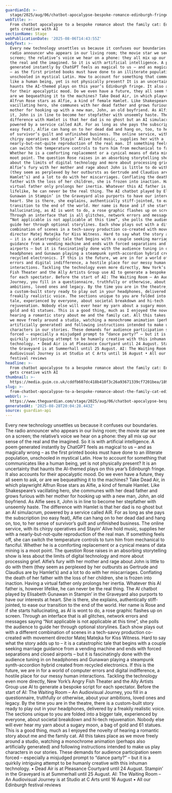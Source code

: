 ```yaml
---
guardianId: >-
  stage/2025/aug/06/chatbot-apocalypse-bespoke-romance-edinburgh-fringe-ai-artificial-intelligence
webTitle: >-
  From chatbot apocalypse to a bespoke romance about the family cat: Edinburgh
  gets creative with AI 
sectionName: Stage
webPublicationDate: '2025-08-06T14:43:55Z'
bodyText: >-
  Every new technology unsettles us because it confuses our boundaries. The
  radio announcer who appears in our living room; the movie star we see on a
  screen; the relative’s voice we hear on a phone: they all mix up our sense of
  the real and the imagined. So it is with artificial intelligence. A poem
  generated instantly by ChatGPT feels as magical to us – and as magically wrong
  – as the first printed books must have done to an illiterate population,
  unschooled in mystical Latin. How to account for something that communicates
  like a human being, yet is not physically present? It is an uncertainty that
  haunts the AI-themed plays on this year’s Edinburgh fringe. It also accounts
  for their apocalyptic mood. Do we even have a future, they all seem to ask, or
  are we bequeathing it to the machines? Take Dead Air, in which playwright
  Alfrun Rose stars as Alfie, a kind of female Hamlet. Like Shakespeare’s
  vacillating hero, she communes with her dead father and grows furious with her
  mother for hooking up with a new man, John, an old boyfriend. As Alfie sees
  it, John is in line to become her stepfather with unseemly haste. The
  difference with Hamlet is that her dad is no ghost but an AI simulacrum,
  powered by a service called AiR. For as long as she pays the subscription (no
  easy feat), Alfie can hang on to her dead dad and hang on, too, to her sense
  of survivor’s guilt and unfinished business. The online service, with its
  chirpy operatives and Stayin’ Alive hold music, supplies her with a
  nearly-but-not-quite reproduction of the real man. If something feels off, she
  can switch the temperature controls to turn him from mechanical to fanciful.
  Whether he is a comforting replacement or a cynical means of data mining is a
  moot point. The question Rose raises in an absorbing storytelling show is less
  about the limits of digital technology and more about processing grief.
  Alfie’s fury with her mother and rage about John is little to do with them
  (they seem as perplexed by her outbursts as Gertrude and Claudius are by
  Hamlet’s) and a lot to do with her miscarriages. Conflating the death of her
  father with the loss of her children, she is frozen into inaction. Having a
  virtual father only prolongs her inertia. Whatever this AI father is, however
  lifelike, he can never be the real thing. The AI chatbot played by Elisabeth
  Gunawan in Stampin’ in the Graveyard also purports to have our interests at
  heart. She is there, she explains, authentically stiff-jointed, to ease our
  transition to the end of the world. Her name is Rose and if she starts
  hallucinating, as AI is wont to do, a rose graphic flashes up on screen.
  Through an interface that is all glitches, network errors and messages saying
  “Not applicable is not applicable at this time”, she polls the audience to
  guide her through optional storylines. Each show plays out with a different
  combination of scenes in a tech-savvy production co-created with movement
  director Matej Matejka for Kiss Witness. Hard to say what the story adds up to
  – it is a catastrophic tale that begins with a couple seeking marriage
  guidance from a vending machine and ends with forced separations and closed
  airports – but it is fascinatingly done with the audience tuning in on
  headphones and Gunawan playing a steampunk synth-accordion hybrid created from
  recycled electronics. If this is the future, we are in for a world of computer
  errors and digital indifference, a hostile place for our messy human
  interactions. Tackling the technology even more directly, New York’s Angry
  Fish Theater and the Ally Artists Group use AI to generate a bespoke script
  for each spectator. Before the start of AI: The Waiting Room – An Audiovisual
  Journey, you fill in a questionnaire, truthfully or otherwise, about your
  ambitions, loved ones and legacy. By the time you are in the theatre, there is
  a custom-built story ready to play out in your headphones, delivered by a
  freakily realistic voice. The sections unique to you are folded into a bigger
  tale, experienced by everyone, about societal breakdown and hi-tech
  rejuvenation. Nobody else will ever hear my yarn about a sugary moon, a bag of
  gold and 61 statues. This is a good thing, much as I enjoyed the novelty of
  hearing a romantic story about me and the family cat. All this takes place as
  we move freely around a studio, watching a monochrome animation (perhaps also
  artificially generated) and following instructions intended to make us play
  characters in our stories. These demands for audience participation seem
  forced – especially a misjudged prompt to “dance party?” – but it is a
  quirkily intriguing attempt to be humanly creative with this inhuman
  technology. • Dead Air is at Pleasance Courtyard until 24 August. Stampin’ in
  the Graveyard is at Summerhall until 25 August. AI: The Waiting Room – An
  Audiovisual Journey is at Studio at C Arts until 16 August • All our Edinburgh
  festival reviews
headline: >-
  From chatbot apocalypse to a bespoke romance about the family cat: Edinburgh
  gets creative with AI 
thumbnail: >-
  https://media.guim.co.uk/cddfb607dc418b410f3c26a93671339cf7201bea/189_0_4840_3872/500.jpg
slug: >-
  from-chatbot-apocalypse-to-a-bespoke-romance-about-the-family-cat-edinburgh-gets-creative-with-ai
webUrl: >-
  https://www.theguardian.com/stage/2025/aug/06/chatbot-apocalypse-bespoke-romance-edinburgh-fringe-ai-artificial-intelligence
generatedAt: '2025-08-28T20:04:28.443Z'
source: guardian-api
---
```

Every new technology unsettles us because it confuses our boundaries. The radio announcer who appears in our living room; the movie star we see on a screen; the relative’s voice we hear on a phone: they all mix up our sense of the real and the imagined. So it is with artificial intelligence. A poem generated instantly by ChatGPT feels as magical to us – and as magically wrong – as the first printed books must have done to an illiterate population, unschooled in mystical Latin. How to account for something that communicates like a human being, yet is not physically present? It is an uncertainty that haunts the AI-themed plays on this year’s Edinburgh fringe. It also accounts for their apocalyptic mood. Do we even have a future, they all seem to ask, or are we bequeathing it to the machines? Take Dead Air, in which playwright Alfrun Rose stars as Alfie, a kind of female Hamlet. Like Shakespeare’s vacillating hero, she communes with her dead father and grows furious with her mother for hooking up with a new man, John, an old boyfriend. As Alfie sees it, John is in line to become her stepfather with unseemly haste. The difference with Hamlet is that her dad is no ghost but an AI simulacrum, powered by a service called AiR. For as long as she pays the subscription (no easy feat), Alfie can hang on to her dead dad and hang on, too, to her sense of survivor’s guilt and unfinished business. The online service, with its chirpy operatives and Stayin’ Alive hold music, supplies her with a nearly-but-not-quite reproduction of the real man. If something feels off, she can switch the temperature controls to turn him from mechanical to fanciful. Whether he is a comforting replacement or a cynical means of data mining is a moot point. The question Rose raises in an absorbing storytelling show is less about the limits of digital technology and more about processing grief. Alfie’s fury with her mother and rage about John is little to do with them (they seem as perplexed by her outbursts as Gertrude and Claudius are by Hamlet’s) and a lot to do with her miscarriages. Conflating the death of her father with the loss of her children, she is frozen into inaction. Having a virtual father only prolongs her inertia. Whatever this AI father is, however lifelike, he can never be the real thing. The AI chatbot played by Elisabeth Gunawan in Stampin’ in the Graveyard also purports to have our interests at heart. She is there, she explains, authentically stiff-jointed, to ease our transition to the end of the world. Her name is Rose and if she starts hallucinating, as AI is wont to do, a rose graphic flashes up on screen. Through an interface that is all glitches, network errors and messages saying “Not applicable is not applicable at this time”, she polls the audience to guide her through optional storylines. Each show plays out with a different combination of scenes in a tech-savvy production co-created with movement director Matej Matejka for Kiss Witness. Hard to say what the story adds up to – it is a catastrophic tale that begins with a couple seeking marriage guidance from a vending machine and ends with forced separations and closed airports – but it is fascinatingly done with the audience tuning in on headphones and Gunawan playing a steampunk synth-accordion hybrid created from recycled electronics. If this is the future, we are in for a world of computer errors and digital indifference, a hostile place for our messy human interactions. Tackling the technology even more directly, New York’s Angry Fish Theater and the Ally Artists Group use AI to generate a bespoke script for each spectator. Before the start of AI: The Waiting Room – An Audiovisual Journey, you fill in a questionnaire, truthfully or otherwise, about your ambitions, loved ones and legacy. By the time you are in the theatre, there is a custom-built story ready to play out in your headphones, delivered by a freakily realistic voice. The sections unique to you are folded into a bigger tale, experienced by everyone, about societal breakdown and hi-tech rejuvenation. Nobody else will ever hear my yarn about a sugary moon, a bag of gold and 61 statues. This is a good thing, much as I enjoyed the novelty of hearing a romantic story about me and the family cat. All this takes place as we move freely around a studio, watching a monochrome animation (perhaps also artificially generated) and following instructions intended to make us play characters in our stories. These demands for audience participation seem forced – especially a misjudged prompt to “dance party?” – but it is a quirkily intriguing attempt to be humanly creative with this inhuman technology. • Dead Air is at Pleasance Courtyard until 24 August. Stampin’ in the Graveyard is at Summerhall until 25 August. AI: The Waiting Room – An Audiovisual Journey is at Studio at C Arts until 16 August • All our Edinburgh festival reviews
